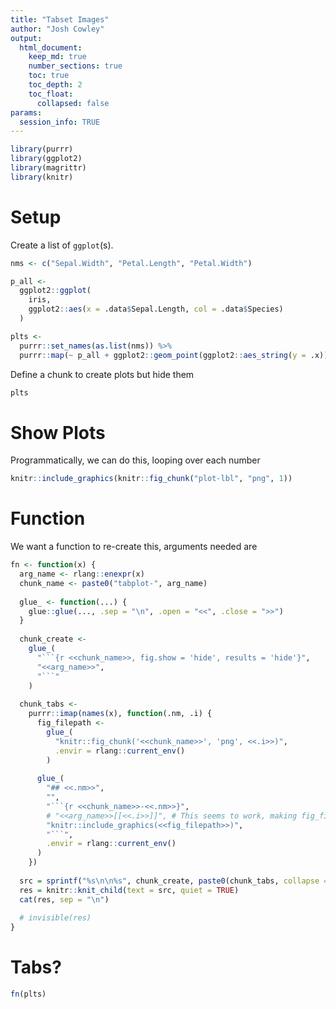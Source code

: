 ```yaml
---
title: "Tabset Images"
author: "Josh Cowley"
output:
  html_document:
    keep_md: true
    number_sections: true
    toc: true
    toc_depth: 2
    toc_float:
      collapsed: false
params:
  session_info: TRUE
---
```


```r
library(purrr)
library(ggplot2)
library(magrittr)
library(knitr)
```

# Setup

Create a list of `ggplot`(s).

```r
nms <- c("Sepal.Width", "Petal.Length", "Petal.Width")

p_all <- 
  ggplot2::ggplot(
    iris,
    ggplot2::aes(x = .data$Sepal.Length, col = .data$Species)
  )

plts <- 
  purrr::set_names(as.list(nms)) %>%
  purrr::map(~ p_all + ggplot2::geom_point(ggplot2::aes_string(y = .x))) 
```

Define a chunk to create plots but hide them

```r
plts
```

# Show Plots

Programmatically, we can do this, looping over each number

```r
knitr::include_graphics(knitr::fig_chunk("plot-lbl", "png", 1))
```

# Function

We want a function to re-create this, arguments needed are 

```r
fn <- function(x) {
  arg_name <- rlang::enexpr(x)
  chunk_name <- paste0("tabplot-", arg_name)
  
  glue_ <- function(...) {
    glue::glue(..., .sep = "\n", .open = "<<", .close = ">>")
  }
  
  chunk_create <- 
    glue_(
      "```{r <<chunk_name>>, fig.show = 'hide', results = 'hide'}",
      "<<arg_name>>",
      "```"
    )
  
  chunk_tabs <- 
    purrr::imap(names(x), function(.nm, .i) {
      fig_filepath <- 
        glue_(
          "knitr::fig_chunk('<<chunk_name>>', 'png', <<.i>>)",
          .envir = rlang::current_env()
        )
      
      glue_(
        "## <<.nm>>",
        "",
        "```{r <<chunk_name>>-<<.nm>>}",
        # "<<arg_name>>[[<<.i>>]]", # This seems to work, making fig_filepath unneeded.
        "knitr::include_graphics(<<fig_filepath>>)",
        "```",
        .envir = rlang::current_env()
      )
    })
  
  src = sprintf("%s\n\n%s", chunk_create, paste0(chunk_tabs, collapse = "\n\n"))
  res = knitr::knit_child(text = src, quiet = TRUE)
  cat(res, sep = "\n")
  
  # invisible(res)
}
```

# Tabs? {.tabset}

```r
fn(plts)
```
